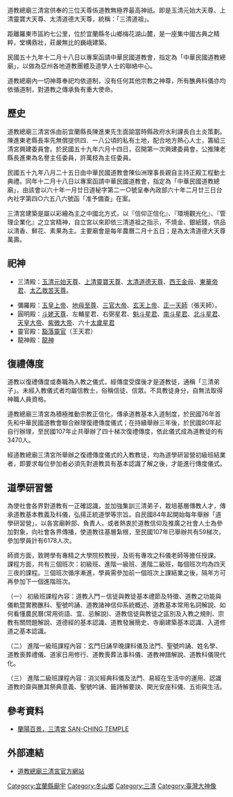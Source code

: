 道教總廟三清宮供奉的三位天尊係道教無極界最高神祇。即是玉清元始大天尊、上清靈寶大天尊、太清道德大天尊，統稱：「三清道祖」。

距離羅東市區約七公里，位於宜蘭縣冬山鄉梅花湖山麓，是一座集中國古典之精粹，堂構鼎壯，莊嚴無比的巍峨建築。

民國五十九年十二月十八日以專案函請中華民國道教會，指定為「中華民國道教總廟」，以做為亞州各地道教團體及道學人士的聯絡中心。

道教總廟內一切神尊奉祀均依道制，沒有任何其他宗教之神尊，所有醮典科儀亦均依循道制，對道教之傳承負有重大使命。

==歷史==
道教總廟三清宮係由前宜蘭縣長陳進東先生面諭當時縣政府水利課長白土炎策劃。陳進東老縣長率先無償提供四．一八公頃的私有土地，配合地方熱心人士，籌組三清宮興建委員會。於民國五十九年六月十四日，召開第一次興建委員會，公推陳老縣長進東為名譽主任委員，許萬枝為主任委員。

民國五十九年八月二十五日由中華民國道教會陳仙洲理事長親自主持正殿工程動土典禮。同年十二月十八日以專案函請中華民國道教會，指定為「中華民國道教總廟」，由該會以六十年一月廿日道秘字第二一○號呈奉內政部六十年二月廿三日台內社字第四○六五八六號函「准予備查」在案。

三清宮建築是屬以彩繪為主之中國北方式，以『信仰正信化』、『環境觀光化』、『管理企業化』之立宮精神，自立宮以來即依三清道祖之指示，不燒金、銀紙錢，供品以清香、鮮花、素果為主。主要廟會是每年農曆二月十五日；是為太清道德大天尊萬壽。

==祀神==
*三清殿：[[玉清|玉清]][[元始天尊|元始天尊]]、[[上清|上清]][[靈寶天尊|靈寶天尊]]、[[太清|太清]][[道德天尊|道德天尊]]、[[西王金母|西王金母]]、[[東華帝君|東華帝君]]、[[太乙救苦天尊|太乙救苦天尊]]。

*彌羅殿：[[玉皇上帝|玉皇上帝]]、[[地母|地母至尊]]、[[三官大帝|三官大帝]]、[[玄天上帝|玄天上帝]]、[[張道陵|正一天師]]（張天師）。
*圓明殿：[[斗姥|斗姥天尊]]、左輔星君、右弼星君、[[魁斗星君|魁斗星君]]、[[南斗星君|南斗星君]]、[[北斗星君|北斗星君]]、[[天皇大帝|天皇大帝]]、[[紫微大帝|紫微大帝]]、六十[[太歲星君|太歲星君]]
*靈官殿：[[豁落靈官|豁落靈官]]（王天君）
*龍神殿：[[龍神|龍神]]

==復禮傳度==
道教以復禮傳度或奏職為入教之儀式，經傳度受牒後才是道教徒，通稱「三清弟子」。未經入教儀式者均屬信教士，俗稱信徒、信眾。不具教徒身分，自無法取得神職人員資格。

道教總廟三清宮為積極推動宗教正信化，傳承道教基本入道制度，於民國76年首先和中華民國道教會聯合辦理復禮傳度儀式；在持續舉辦三年後，於民國80年起自行辦理，至民國107年止共舉辦了四十梯次復禮傳度，依此儀式成為道教徒的有3470人。

經道教總廟三清宮所舉辦之復禮傳度儀式的入教教徒，均為道學研習營初級班結業者，即要求每位參加者必須先對道教具有基本認識了解之後，才能進行傳度儀式。

==道學研習營==
為使社會各界對道教有一正確認識，並加強集訓三清弟子，栽培基層傳教人才，傳承道教基本教義及科儀，弘揚正統道學等宗旨。自民國84年起開始每年舉辦「道學研習營」，以各宮廟幹部、負責人，或者熱衷於道教信仰及推廣之社會人士為參加對象，向社會各界傳播，使道教往基層紮根，至民國107年已舉辦共有59梯次，參加學員計有6178人次。

師資方面，敦聘學有專精之大學院校教授，及術有專攻之科儀老師等擔任授課。
課程方面，共有三個班次：初級班、進階一級班、進階二級班，每個班次均為四天三夜的課程。三個班次循序漸進，學員需參加前一個班次上課結業之後，隔年方可再參加下一個進階班次。

（一）	初級班課程內容：道教入門－信徒與教徒基本禮節及特徵、道教之功能與儀軌暨實務醮科、聖號吟誦、道教諸神信仰系統概述、道教基本常用名詞解說、如何看懂農民曆(常用術語、宜、忌解說)、道教信徒與教徒之區別及入教之規則、宗教有關問題解說、道德經的基本認識、道教發展簡史、寺廟建築基本認識、入道修道之基本認識。

（二）	進階一級班課程內容：玄門日誦早晚課科儀及法門、聖號吟誦、姓名學、道教喪葬禮儀、道家日用修行、道教喪葬法事科儀、道教神譜解說、道教科儀現代化。

（三）	進階二級班課程內容：消災經典科儀及法門、易經在生活中的運用、認識道教的齋與醮其祭典意義、聖號吟誦、籤詩解要訣、開光安座科儀、五術與生活。

==參考資料==
*[https://web.archive.org/web/20111121025932/http://scenic.goilan.tw/contents/dongshan/san_ching/index.asp 蘭陽百景，三清宮 SAN-CHING TEMPLE]

==外部連結==
*[http://www.sanching.org.tw 道教總廟三清宮官方網站]

[[Category:宜蘭縣廟宇|Category:宜蘭縣廟宇]]
[[Category:冬山鄉|Category:冬山鄉]]
[[Category:三清|Category:三清]]
[[Category:臺灣大神像|Category:臺灣大神像]]